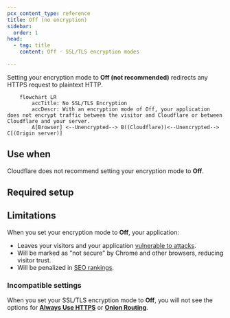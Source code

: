 ```yaml
---
pcx_content_type: reference
title: Off (no encryption)
sidebar:
  order: 1
head:
  - tag: title
    content: Off - SSL/TLS encryption modes

---
```



Setting your encryption mode to **Off (not recommended)** redirects any HTTPS request to plaintext HTTP.

```mermaid
    flowchart LR
        accTitle: No SSL/TLS Encryption
        accDescr: With an encryption mode of Off, your application does not encrypt traffic between the visitor and Cloudflare or between Cloudflare and your server.
        A[Browser] <--Unencrypted--> B((Cloudflare))<--Unencrypted--> C[(Origin server)]
```

## Use when

Cloudflare does not recommend setting your encryption mode to **Off**.

## Required setup

<Tabs> <TabItem label="Dashboard">

<Render file="change-encryption-mode-dash" />

</TabItem> <TabItem label="API">

<Render file="change-encryption-mode-api" />

</TabItem> </Tabs>

## Limitations

When you set your encryption mode to **Off**, your application:

* Leaves your visitors and your application [vulnerable to attacks](https://www.cloudflare.com/learning/ssl/why-use-https/).
* Will be marked as "not secure" by Chrome and other browsers, reducing visitor trust.
* Will be penalized in [SEO rankings](https://webmasters.googleblog.com/2014/08/https-as-ranking-signal.html).

### Incompatible settings

When you set your SSL/TLS encryption mode to **Off**, you will not see the options for [**Always Use HTTPS**](/ssl/edge-certificates/additional-options/always-use-https/) or [**Onion Routing**](/network/onion-routing/).

<Render file="ssl-mode-no-aop" /> <br/>
